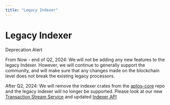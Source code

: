 ```yaml
---
title: "Legacy Indexer"
---
```



# Legacy Indexer

<Callout type="warning"> 
Deprecation Alert

From Now - end of Q2, 2024: We will not be adding any new features to the legacy Indexer. However, we will continue to generally support the community, and will make sure that any changes made on the blockchain level does not break the existing legacy processors.

After Q2, 2024: We will remove the indexer crates from the [aptos-core](https://github.com/aptos-labs/aptos-core) repo and the legacy indexer will no longer be supported. Please look at our new [Transaction Stream Service](./txn-stream.mdx) and updated [Indexer API](./api.mdx)

</Callout>